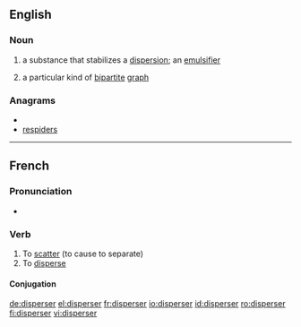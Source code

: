 ==English==
{{wikipedia}}

===Noun===
{{en-noun}}

# {{chemistry}} a substance that stabilizes a [[dispersion]]; an [[emulsifier]]
# {{graph theory}} a particular kind of [[bipartite]] [[graph]]

===Anagrams===
* {{alphagram|deeiprrss}}
* [[respiders#English|respiders]]


----

==French==

===Pronunciation===
* {{audio|Fr-disperser.ogg|Audio}}

===Verb===
{{infl|fr|verb}}

# To [[scatter]] (to cause to separate)
# To [[disperse]]

====Conjugation====
{{fr-conj-er|dispers|avoir}}

[[de:disperser]]
[[el:disperser]]
[[fr:disperser]]
[[io:disperser]]
[[id:disperser]]
[[ro:disperser]]
[[fi:disperser]]
[[vi:disperser]]